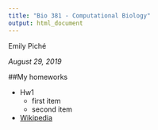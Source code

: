```yaml
---
title: "Bio 381 - Computational Biology"
output: html_document
---
```


Emily Piché
 
*August 29, 2019*

##My homeworks

* Hw1
    + first item
    + second item


* [Wikipedia](http://www.wikipedia.org)


